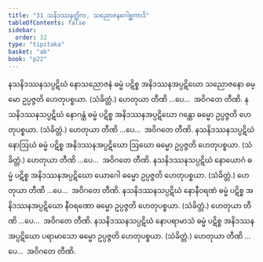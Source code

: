 ```yaml
---
title: "31 သနိဒဿနတ္တိက, သညောဇနဂေါစ္ဆကာဒိ"
tableOfContents: false
sidebar:
  order: 32
type: "tipitaka"
basket: "ab"
book: "p22"
---
```



<DynamicBreadcrumb />

<Division number="75" book="p22" e="ch" v="40" p="393">

<Paragraph number="175" book="p22">
နသနိဒဿနသပ္ပဋိဃံ နောသညောဇနံ ဓမ္မံ ပဋိစ္စ အနိဒဿနအပ္ပဋိဃော သညောဇနော ဓမ္မော ဥပ္ပဇ္ဇတိ ဟေတုပစ္စယာ. (သံခိတ္တံ.) ဟေတုယာ တီဏိ …ပေ…  အဝိဂတေ တီဏိ.
</Paragraph>

</Division>
<Division number="76" book="p22" e="ch" v="40" p="393">

<Paragraph number="176" book="p22">
နသနိဒဿနသပ္ပဋိဃံ နောဂန္ထံ ဓမ္မံ ပဋိစ္စ အနိဒဿနအပ္ပဋိဃော ဂန္ထော ဓမ္မော ဥပ္ပဇ္ဇတိ ဟေတုပစ္စယာ. (သံခိတ္တံ.) ဟေတုယာ တီဏိ …ပေ…  အဝိဂတေ တီဏိ.
</Paragraph>

</Division>
<Division number="77" book="p22" e="ch" v="40" p="394">

<Paragraph number="177" book="p22">
နသနိဒဿနသပ္ပဋိဃံ နောဩဃံ ဓမ္မံ ပဋိစ္စ အနိဒဿနအပ္ပဋိဃော ဩဃော ဓမ္မော ဥပ္ပဇ္ဇတိ ဟေတုပစ္စယာ. (သံခိတ္တံ.)
</Paragraph>

<Paragraph number="178" book="p22">
ဟေတုယာ တီဏိ …ပေ…  အဝိဂတေ တီဏိ.
</Paragraph>

</Division>
<Division number="78" book="p22" e="ch" v="40" p="394">

<Paragraph number="179" book="p22">
နသနိဒဿနသပ္ပဋိဃံ နောယောဂံ ဓမ္မံ ပဋိစ္စ အနိဒဿနအပ္ပဋိဃော ယောဂေါ ဓမ္မော ဥပ္ပဇ္ဇတိ ဟေတုပစ္စယာ. (သံခိတ္တံ.)
</Paragraph>

<Paragraph number="180" book="p22">
ဟေတုယာ တီဏိ …ပေ…  အဝိဂတေ တီဏိ.
</Paragraph>

</Division>
<Division number="79" book="p22" e="ch" v="40" p="394">

<Paragraph number="181" book="p22">
နသနိဒဿနသပ္ပဋိဃံ နောနီဝရဏံ ဓမ္မံ ပဋိစ္စ အနိဒဿနအပ္ပဋိဃော နီဝရဏော ဓမ္မော ဥပ္ပဇ္ဇတိ ဟေတုပစ္စယာ. (သံခိတ္တံ.)
</Paragraph>

<Paragraph number="182" book="p22">
ဟေတုယာ တီဏိ …ပေ…  အဝိဂတေ တီဏိ.
</Paragraph>

</Division>
<Division number="80" book="p22" e="ch" v="40" p="394">

<Paragraph number="183" book="p22">
နသနိဒဿနသပ္ပဋိဃံ နောပရာမာသံ ဓမ္မံ ပဋိစ္စ အနိဒဿနအပ္ပဋိဃော ပရာမာသော ဓမ္မော ဥပ္ပဇ္ဇတိ ဟေတုပစ္စယာ. (သံခိတ္တံ.)
</Paragraph>

<Paragraph number="184" book="p22">
ဟေတုယာ တီဏိ …ပေ…  အဝိဂတေ တီဏိ.
</Paragraph>
</Division>